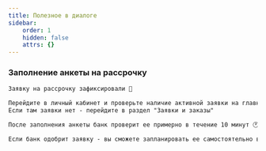 ```yaml
---
title: Полезное в диалоге
sidebar:
    order: 1
    hidden: false
    attrs: {}
---
```


### Заполнение анкеты на рассрочку
```txt
Заявку на рассрочку зафиксировали 🤝

Перейдите в личный кабинет и проверьте наличие активной заявки на главной странице
Если там заявки нет - перейдите в раздел "Заявки и заказы"

После заполнения анкеты банк проверит ее примерно в течение 10 минут 🕐

Если банк одобрит заявку - вы сможете запланировать ее самостоятельно в личном кабинете, либо написать нам 🙏
```